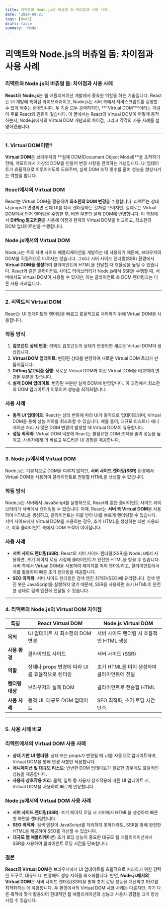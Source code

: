 ```yaml
---
title: 리액트와 Node.js의 버츄얼 돔-차이점과 사용 사례
date: '2024-09-21'
tags: [Node]
draft: false
summary: 'Node'
---
```


# 리액트와 Node.js의 버츄얼 돔: 차이점과 사용 사례

### 리액트와 Node.js의 버츄얼 돔: 차이점과 사용 사례

**React**와 **Node.js**는 웹 애플리케이션 개발에서 중요한 역할을 하는 기술입니다. React는 UI 개발에 특화된 라이브러리이고, Node.js는 서버 측에서 자바스크립트를 실행할 수 있게 해주는 환경입니다. 두 기술 모두 강력하지만, **"Virtual DOM"**이라는 개념이 주로 React와 관련이 깊습니다. 이 글에서는 React의 Virtual DOM이 어떻게 동작하는지, Node.js에서의 Virtual DOM 개념과의 차이점, 그리고 각각의 사용 사례를 설명하겠습니다.

---

### 1. Virtual DOM이란?

**Virtual DOM**은 브라우저의 **실제 DOM(Document Object Model)**을 조작하기 전에, 메모리에서 가상의 DOM을 만들어 변경 사항을 관리하는 개념입니다. UI 업데이트가 효율적으로 이루어지도록 도와주며, 실제 DOM 조작 횟수를 줄여 성능을 향상시키는 역할을 합니다.

### React에서의 Virtual DOM

React는 Virtual DOM을 활용하여 **최소한의 DOM 변경**을 수행합니다. 리액트는 상태나 props가 변경되면 전체 UI를 다시 렌더링하는 것처럼 보이지만, 실제로는 Virtual DOM에서 먼저 렌더링을 수행한 후, 바뀐 부분만 실제 DOM에 반영합니다. 이 과정에서 **Diffing 알고리즘**을 사용해 이전과 현재의 Virtual DOM을 비교하고, 최소한의 DOM 업데이트만을 수행합니다.

### Node.js에서의 Virtual DOM

Node.js는 주로 서버 사이드 애플리케이션을 개발하는 데 사용되기 때문에, 브라우저의 DOM을 직접적으로 다루지는 않습니다. 그러나 서버 사이드 렌더링(SSR) 환경에서 **Virtual DOM을 생성**하여 클라이언트에 HTML을 전달할 때 효율성을 높일 수 있습니다. React와 같은 클라이언트 사이드 라이브러리가 Node.js에서 SSR을 수행할 때, 서버에서도 Virtual DOM이 사용될 수 있지만, 이는 클라이언트 측 DOM 렌더링과는 다른 사용 사례입니다.

---

### 2. 리액트의 Virtual DOM

React는 UI 업데이트와 렌더링을 빠르고 효율적으로 처리하기 위해 Virtual DOM을 사용합니다.

### 작동 방식

1. **컴포넌트 상태 변경**: 리액트 컴포넌트의 상태가 변경되면 새로운 Virtual DOM이 생성됩니다.
2. **Virtual DOM 업데이트**: 변경된 상태를 반영하여 새로운 Virtual DOM 트리가 만들어집니다.
3. **Diffing 알고리즘 실행**: 새로운 Virtual DOM과 이전 Virtual DOM을 비교하여 변경된 부분을 찾습니다.
4. **실제 DOM 업데이트**: 변경된 부분만 실제 DOM에 반영합니다. 이 과정에서 최소한의 DOM 업데이트가 이루어져 성능을 최적화합니다.

### 사용 사례

- **동적 UI 업데이트**: React는 상태 변화에 따라 UI가 동적으로 업데이트되며, Virtual DOM을 통해 성능 저하를 최소화할 수 있습니다. 예를 들어, 대규모 리스트나 애니메이션 처리 시 많은 DOM 변경이 발생할 때 Virtual DOM이 유용합니다.
- **성능 최적화**: Virtual DOM 덕분에 React는 불필요한 DOM 조작을 줄여 성능을 높이고, 사용자에게 더 빠르고 부드러운 UI 경험을 제공합니다.

---

### 3. Node.js에서의 Virtual DOM

Node.js는 기본적으로 DOM을 다루지 않지만, **서버 사이드 렌더링(SSR)** 환경에서 Virtual DOM을 사용하여 클라이언트로 전달할 HTML을 생성할 수 있습니다.

### 작동 방식

Node.js는 서버에서 JavaScript를 실행하므로, React와 같은 클라이언트 사이드 라이브러리가 서버에서 렌더링될 수 있습니다. 이때, React는 **서버 측 Virtual DOM**을 사용하여 HTML을 생성하고, 클라이언트는 이를 받아 UI를 빠르게 렌더링할 수 있습니다. 서버 사이드에서 Virtual DOM을 사용하는 경우, 초기 HTML을 생성하는 데만 사용되고, 이후 클라이언트 측에서 DOM 조작이 이어집니다.

### 사용 사례

- **서버 사이드 렌더링(SSR)**: React의 서버 사이드 렌더링(SSR)을 Node.js에서 사용하면, 초기 페이지 로딩 시점에 클라이언트가 완전한 HTML을 받을 수 있습니다. 서버 측에서 Virtual DOM을 사용하여 페이지를 미리 렌더링하고, 클라이언트에서 이를 활용하여 빠른 초기 렌더링을 제공합니다.
- **SEO 최적화**: 서버 사이드 렌더링은 검색 엔진 최적화(SEO)에 유리합니다. 검색 엔진 봇은 JavaScript를 실행하지 않기 때문에, SSR을 사용하면 초기 HTML이 완전한 상태로 검색 엔진에 전달될 수 있습니다.

---

### 4. 리액트와 Node.js의 Virtual DOM 차이점

| 특징            | React Virtual DOM                               | Node.js Virtual DOM                         |
| --------------- | ----------------------------------------------- | ------------------------------------------- |
| **목적**        | UI 업데이트 시 최소한의 DOM 변경                | 서버 사이드 렌더링 시 효율적인 HTML 생성    |
| **사용 환경**   | 클라이언트 사이드                               | 서버 사이드 (SSR)                           |
| **역할**        | 상태나 props 변경에 따라 UI를 효율적으로 렌더링 | 초기 HTML을 미리 생성하여 클라이언트에 전달 |
| **렌더링 대상** | 브라우저의 실제 DOM                             | 클라이언트로 전송할 HTML                    |
| **사용 사례**   | 동적 UI, 대규모 DOM 업데이트                    | SEO 최적화, 초기 로딩 시간 단축             |

---

### 5. 사용 사례 비교

### 리액트에서의 Virtual DOM 사용 사례

- **상태 기반 UI 렌더링**: 상태 또는 props가 변경될 때 UI를 자동으로 업데이트하며, Virtual DOM을 통해 변경 사항만 적용합니다.
- **애니메이션 및 대규모 리스트**: 빈번한 DOM 업데이트가 필요한 경우에도 효율적인 성능을 제공합니다.
- **사용자 상호작용 처리**: 클릭, 입력 등 사용자 상호작용에 따른 UI 업데이트 시, Virtual DOM을 사용하여 빠르게 반응합니다.

### Node.js에서의 Virtual DOM 사용 사례

- **서버 사이드 렌더링(SSR)**: 초기 페이지 로딩 시 서버에서 HTML을 생성하여 빠른 첫 화면을 렌더링합니다.
- **SEO 최적화**: 검색 엔진이 JavaScript를 처리하지 못하더라도, SSR을 통해 완전한 HTML을 제공하여 SEO를 개선할 수 있습니다.
- **대규모 웹 애플리케이션**: 초기 로딩 성능이 중요한 대규모 웹 애플리케이션에서 SSR을 사용하여 클라이언트 로딩 시간을 단축합니다.

### 결론

**React의 Virtual DOM**은 브라우저에서 UI 업데이트를 효율적으로 처리하기 위한 강력한 도구로, 대규모 UI 변경에도 성능 저하를 최소화합니다. 반면, **Node.js에서의 Virtual DOM**은 서버 사이드 렌더링(SSR)을 통해 초기 로딩 성능을 개선하고 SEO를 최적화하는 데 유용합니다. 두 환경에서의 Virtual DOM 사용 사례는 다르지만, 각기 다른 목적에 맞게 활용되어 현대적인 웹 애플리케이션의 성능과 사용자 경험을 크게 향상시킬 수 있습니다.
